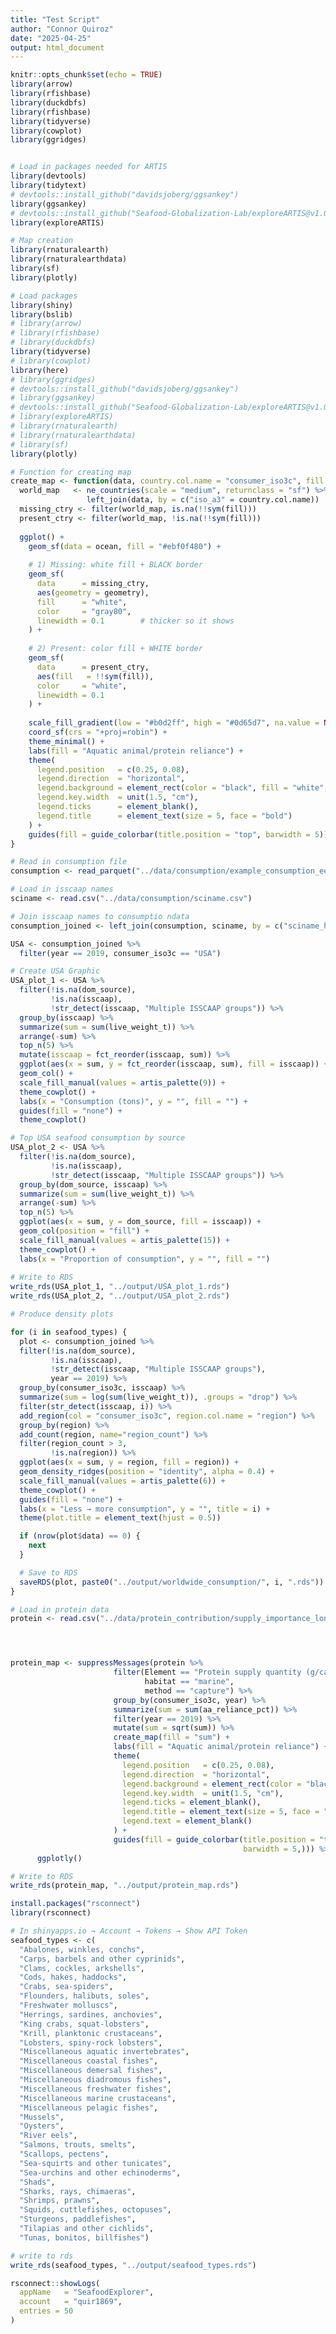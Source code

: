 ```yaml
---
title: "Test Script"
author: "Connor Quiroz"
date: "2025-04-25"
output: html_document
---
```


```r
knitr::opts_chunk$set(echo = TRUE)
library(arrow)
library(rfishbase)
library(duckdbfs)
library(rfishbase)
library(tidyverse)
library(cowplot)
library(ggridges)


# Load in packages needed for ARTIS
library(devtools)
library(tidytext)
# devtools::install_github("davidsjoberg/ggsankey")
library(ggsankey)
# devtools::install_github("Seafood-Globalization-Lab/exploreARTIS@v1.0.0", dependencies = TRUE)
library(exploreARTIS)

# Map creation
library(rnaturalearth)
library(rnaturalearthdata)
library(sf)
library(plotly)

# Load packages
library(shiny)
library(bslib)
# library(arrow)
# library(rfishbase)
# library(duckdbfs)
library(tidyverse)
# library(cowplot)
library(here)
# library(ggridges)
# devtools::install_github("davidsjoberg/ggsankey")
# library(ggsankey)
# devtools::install_github("Seafood-Globalization-Lab/exploreARTIS@v1.0.0", dependencies = TRUE)
# library(exploreARTIS)
# library(rnaturalearth)
# library(rnaturalearthdata)
# library(sf)
library(plotly)

# Function for creating map
create_map <- function(data, country.col.name = "consumer_iso3c", fill = "prop_missing") {
  world_map   <- ne_countries(scale = "medium", returnclass = "sf") %>%
                 left_join(data, by = c("iso_a3" = country.col.name))
  missing_ctry <- filter(world_map, is.na(!!sym(fill)))
  present_ctry <- filter(world_map, !is.na(!!sym(fill)))
  
  ggplot() +
    geom_sf(data = ocean, fill = "#ebf0f480") +
    
    # 1) Missing: white fill + BLACK border
    geom_sf(
      data      = missing_ctry,
      aes(geometry = geometry),
      fill      = "white",
      color     = "gray80",
      linewidth = 0.1        # thicker so it shows
    ) +
    
    # 2) Present: color fill + WHITE border
    geom_sf(
      data      = present_ctry,
      aes(fill   = !!sym(fill)),
      color     = "white",
      linewidth = 0.1
    ) +
    
    scale_fill_gradient(low = "#b0d2ff", high = "#0d65d7", na.value = NA) +
    coord_sf(crs = "+proj=robin") +
    theme_minimal() +
    labs(fill = "Aquatic animal/protein reliance") +
    theme(
      legend.position   = c(0.25, 0.08),
      legend.direction  = "horizontal",
      legend.background = element_rect(color = "black", fill = "white", size = 0.5),
      legend.key.width  = unit(1.5, "cm"),
      legend.ticks      = element_blank(),
      legend.title      = element_text(size = 5, face = "bold")
    ) +
    guides(fill = guide_colorbar(title.position = "top", barwidth = 5))
}
```

```r
# Read in consumption file
consumption <- read_parquet("../data/consumption/example_consumption_eez_2024_12_06.parquet")

# Load in isscaap names
sciname <- read.csv("../data/consumption/sciname.csv")

# Join isscaap names to consumptio ndata
consumption_joined <- left_join(consumption, sciname, by = c("sciname_hs_modified" = "sciname"))

USA <- consumption_joined %>%
  filter(year == 2019, consumer_iso3c == "USA")

# Create USA Graphic
USA_plot_1 <- USA %>%
  filter(!is.na(dom_source),
         !is.na(isscaap),
         !str_detect(isscaap, "Multiple ISSCAAP groups")) %>%
  group_by(isscaap) %>%
  summarize(sum = sum(live_weight_t)) %>%
  arrange(-sum) %>%
  top_n(5) %>%
  mutate(isscaap = fct_reorder(isscaap, sum)) %>%
  ggplot(aes(x = sum, y = fct_reorder(isscaap, sum), fill = isscaap)) +
  geom_col() +
  scale_fill_manual(values = artis_palette(9)) +
  theme_cowplot() +
  labs(x = "Consumption (tons)", y = "", fill = "") +
  guides(fill = "none") +
  theme_cowplot()

# Top USA seafood consumption by source
USA_plot_2 <- USA %>%
  filter(!is.na(dom_source),
         !is.na(isscaap),
         !str_detect(isscaap, "Multiple ISSCAAP groups")) %>%
  group_by(dom_source, isscaap) %>%
  summarize(sum = sum(live_weight_t)) %>%
  arrange(-sum) %>%
  top_n(5) %>%
  ggplot(aes(x = sum, y = dom_source, fill = isscaap)) +
  geom_col(position = "fill") +
  scale_fill_manual(values = artis_palette(15)) +
  theme_cowplot() +
  labs(x = "Proportion of consumption", y = "", fill = "")
  
# Write to RDS
write_rds(USA_plot_1, "../output/USA_plot_1.rds")
write_rds(USA_plot_2, "../output/USA_plot_2.rds")

# Produce density plots

for (i in seafood_types) {
  plot <- consumption_joined %>%
  filter(!is.na(dom_source),
         !is.na(isscaap),
         !str_detect(isscaap, "Multiple ISSCAAP groups"),
         year == 2019) %>%
  group_by(consumer_iso3c, isscaap) %>%
  summarize(sum = log(sum(live_weight_t)), .groups = "drop") %>%
  filter(str_detect(isscaap, i)) %>%
  add_region(col = "consumer_iso3c", region.col.name = "region") %>%
  group_by(region) %>%
  add_count(region, name="region_count") %>%
  filter(region_count > 3,
         !is.na(region)) %>%
  ggplot(aes(x = sum, y = region, fill = region)) +
  geom_density_ridges(position = "identity", alpha = 0.4) +
  scale_fill_manual(values = artis_palette(6)) +
  theme_cowplot() +
  guides(fill = "none") +
  labs(x = "Less → more consumption", y = "", title = i) +
  theme(plot.title = element_text(hjust = 0.5))

  if (nrow(plot$data) == 0) {
    next
  }

  # Save to RDS
  saveRDS(plot, paste0("../output/worldwide_consumption/", i, ".rds"))
}

```

```r
# Load in protein data
protein <- read.csv("../data/protein_contribution/supply_importance_long.csv")




protein_map <- suppressMessages(protein %>%
                       filter(Element == "Protein supply quantity (g/capita/day)",
                              habitat == "marine",
                              method == "capture") %>%
                       group_by(consumer_iso3c, year) %>%
                       summarize(sum = sum(aa_reliance_pct)) %>%
                       filter(year == 2019) %>%
                       mutate(sum = sqrt(sum)) %>%
                       create_map(fill = "sum") +
                       labs(fill = "Aquatic animal/protein reliance") +
                       theme(
                         legend.position   = c(0.25, 0.08),
                         legend.direction  = "horizontal",
                         legend.background = element_rect(color = "black", fill = "white", size = 0.5),
                         legend.key.width  = unit(1.5, "cm"),
                         legend.ticks = element_blank(),
                         legend.title = element_text(size = 5, face = "bold"),
                         legend.text = element_blank()
                       ) +
                       guides(fill = guide_colorbar(title.position = "top",
                                                    barwidth = 5,))) %>%
      ggplotly()

# Write to RDS
write_rds(protein_map, "../output/protein_map.rds")
```

```r
install.packages("rsconnect")
library(rsconnect)

# In shinyapps.io → Account → Tokens → Show API Token
seafood_types <- c(
  "Abalones, winkles, conchs",
  "Carps, barbels and other cyprinids",
  "Clams, cockles, arkshells",
  "Cods, hakes, haddocks",
  "Crabs, sea-spiders",
  "Flounders, halibuts, soles",
  "Freshwater molluscs",
  "Herrings, sardines, anchovies",
  "King crabs, squat-lobsters",
  "Krill, planktonic crustaceans",
  "Lobsters, spiny-rock lobsters",
  "Miscellaneous aquatic invertebrates",
  "Miscellaneous coastal fishes",
  "Miscellaneous demersal fishes",
  "Miscellaneous diadromous fishes",
  "Miscellaneous freshwater fishes",
  "Miscellaneous marine crustaceans",
  "Miscellaneous pelagic fishes",
  "Mussels",
  "Oysters",
  "River eels",
  "Salmons, trouts, smelts",
  "Scallops, pectens",
  "Sea-squirts and other tunicates",
  "Sea-urchins and other echinoderms",
  "Shads",
  "Sharks, rays, chimaeras",
  "Shrimps, prawns",
  "Squids, cuttlefishes, octopuses",
  "Sturgeons, paddlefishes",
  "Tilapias and other cichlids",
  "Tunas, bonitos, billfishes")

# write to rds
write_rds(seafood_types, "../output/seafood_types.rds")
```

```r
rsconnect::showLogs(
  appName   = "SeafoodExplorer",
  account   = "quir1869",
  entries = 50
)
```

